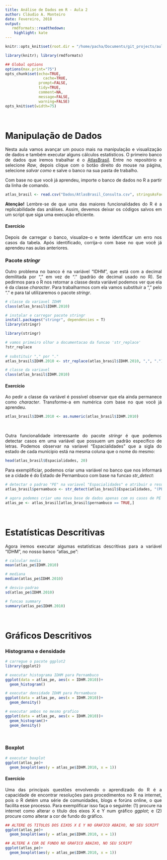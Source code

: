 ```yaml
---
title: Análise de Dados em R - Aula 2
author: Cláudio A. Monteiro
date: Fevereiro, 2018
output:
   rmdformats::readthedown:
    highlight: kate
---
```

<style>
body {
text-align: justify}
</style>

```r
knitr::opts_knit$set(root.dir = "/home/pacha/Documents/git_projects/aulas_analisededados")
```

```r
library(knitr); library(rmdformats)

## Global options
options(max.print="75")
opts_chunk$set(echo=TRUE,
	             cache=TRUE,
               prompt=FALSE,
               tidy=TRUE,
               comment=NA,
               message=FALSE,
               warning=FALSE)
opts_knit$set(width=75)
```

</br>

# **Manipulação de Dados**

Nesta aula vamos avançar um pouco mais na manipulação e visualização de dados e também executar alguns cálculos estatísticos. O primeiro banco de dados que iremos trabalhar é o [AtlasBrasil](https://github.com/claudioalvesmonteiro/aulas_analisededados/blob/master/Dados/AtlasBrasil_Consulta.csv). Entre no repositório e selecione *Raw*, depois clique com o botão direito do mouse na página, selecione *salvar como* e salve o banco na sua pasta de trabalho.

Com base no que você já aprendeu, importe o banco de dados no R a partir da linha de comando.

```r
atlas_brasil <- read.csv("Dados/AtlasBrasil_Consulta.csv", stringsAsFactors = F)
```

**Atenção!** Lembre-se de que uma das maiores funcionalidades do R é a replicabilidade das análises. Assim, devemos deixar os códigos salvos em um script que siga uma execução eficiente.

#### Exercício

Depois de carregar o banco, visualize-o e tente identificar um erro nos casos da tabela. Após identificado, corrija-o com base no que você já aprendeu nas aulas anteriores.

### Pacote *stringr*

Outro problema no banco é na variável "IDHM", que está com a decimal demilitada por "," em vez de "." (padrão de decimal usado no R). Se pedirmos para o R nos retornar a classe desta variável podemos ver que ela é da classe *character*. Para trabalharmos com ela vamos substituir a "," pelo "." e para tal utilizaremos o pacote *stringr*.

```r
# classe da variavel IDHM
class(atlas_brasil$IDHM.2010)
```

```r
# instalar e carregar pacote stringr
install.packages("stringr", dependencies = T)
library(stringr)
```

```r
library(stringr)
```

```r
# vamos primeiro olhar a documentacao da funcao 'str_replace'
?str_replace
  
# substituir "," por "."
atlas_brasil$IDHM.2010 <- str_replace(atlas_brasil$IDHM.2010, ",", ".")

# classe da variavel
class(atlas_brasil$IDHM.2010)
```

#### Exercício
Ao pedir a classe da variável é possível observar que ela ainda permanece como *character*. Transforme-a em numérica com base no que você já aprendeu.

```r
atlas_brasil$IDHM.2010 <- as.numeric(atlas_brasil$IDHM.2010)
```

</br>

Outra funcionalidade interessante do pacote *stringr* é que podemos detectar casos em uma variável que possuem um padrão específico de letras. Podemos observar na variavel "Espacialidades" que a sigla do estado de cada munícipio está na mesma coluna que o nome do mesmo:

```r
head(atlas_brasil$Espacialidades, 20)
```

Para exemplificiar, podemos criar uma variável no banco que nos informará se a cidade é do Estado de Pernambuco com base na funcao *str_detect*:

```r
# detectar o padrao "PE" na variavel "Espacialidades" e atribuir o resultado a uma nova variavel
atlas_brasil$pernambuco <- str_detect(atlas_brasil$Espacialidades, "(PE)")

# agora podemos criar uma nova base de dados apenas com os casos de PE
atlas_pe <- atlas_brasil[atlas_brasil$pernambuco == TRUE,]
```

</br>

# **Estatísticas Descritivas**

Agora iremos executar algumas estatísticas descritivas para a variável "IDHM", no nosso banco "atlas_pe":

```r
# calcular media
mean(atlas_pe$IDHM.2010)

# mediana
median(atlas_pe$IDHM.2010)

# desvio-padrao
sd(atlas_pe$IDHM.2010)

# funcao summary
summary(atlas_pe$IDHM.2010)
```

</br>

# **Gráficos Descritivos**

### Histograma e densidade

```r
# carregue o pacote ggplot2
library(ggplot2)

# executar histograma IDHM para Pernambuco
ggplot(data = atlas_pe, aes(x = IDHM.2010))+
  geom_histogram()

# executar densidade IDHM para Pernambuco
ggplot(data = atlas_pe, aes(x = IDHM.2010))+
  geom_density()

# executar ambos no mesmo grafico
ggplot(data = atlas_pe, aes(x = IDHM.2010))+
  geom_histogram()+
  geom_density()

```

</br>

### Boxplot

```r
# executar boxplot
ggplot(atlas_pe)+
  geom_boxplot(aes(y = atlas_pe$IDHM.2010, x = 1))

```

#### Exercício

Uma das principais questões envolvendo o aprendizado do R é a capacidade de encontrar resoluções para procedimentos no R na internet, pois o R detém uma série de comunidades, blogs e forúns online, o que facilita esse processo. Para exemplificar isso faça o seguinte: (1) procure na internet como alterar o título dos eixos X e Y num gráfico *ggplot*; e (2) procure como alterar a cor de fundo do gráfico.

```r
## ALTERE OS TITULOS DOS EIXOS X E Y NO GRAFICO ABAIXO, NO SEU SCRIPT
ggplot(atlas_pe)+
  geom_boxplot(aes(y = atlas_pe$IDHM.2010, x = 1)) 

## ALTERE A COR DE FUNDO NO GRAFICO ABAIXO, NO SEU SCRIPT
ggplot(atlas_pe)+
  geom_boxplot(aes(y = atlas_pe$IDHM.2010, x = 1)) 
```


























